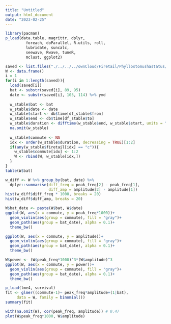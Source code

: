 ```yaml
---
title: "Untitled"
output: html_document
date: "2023-02-25"
---
```



```r
library(pacman)
p_load(data.table, magrittr, dplyr,
         foreach, doParallel, R.utils, roll,
         lubridate, suncalc,
         seewave, Rwave, tuneR,
         mclust, ggplot2)
```

```r
saved <- list.files("./../../../ownCloud/Firetail/Phyllostomushastatus/Model_tag_7CE02AF_main/Wingbeats/PCA/", pattern = "*.robj", recursive = TRUE, full.names = TRUE)
W <- data.frame()
i = 1
for(i in 1:length(saved)){
  load(saved[i])
  bat <- substr(saved[i], 89, 95)
  date <- substr(saved[i], 105, 114) %>% ymd
  
  w_stable$bat <- bat
  w_stable$date <- date
  w_stable$start <- db$time[df_stable$from]
  w_stable$end <- db$time[df_stable$to]
  w_stable$duration <- difftime(w_stable$end, w_stable$start, units = "mins")
  na.omit(w_stable)
  
  w_stable$commute <- NA
  idx <- order(w_stable$duration, decreasing = TRUE)[1:2]
  if(any(w_stable$firetail[idx] == "c")){
    w_stable$commute[idx] <- 1:2
    W <- rbind(W, w_stable[idx,])
  }
}
table(W$bat)
```
```r
w_diff <- W %>% group_by(bat, date) %>% 
  dplyr::summarise(diff_freq = peak_freq[2] - peak_freq[1],
                   diff_amp = amplitude[2] - amplitude[1])
hist(w_diff$diff_freq * 1000, breaks = 20)
hist(w_diff$diff_amp, breaks = 20)
```


```r
W$bat_date <- paste(W$bat, W$date)
ggplot(W, aes(x = commute, y = peak_freq*1000))+
  geom_violin(aes(group = commute), fill = "gray")+
  geom_path(aes(group = bat_date), alpha = 0.1)+
  theme_bw()
```

```r
ggplot(W, aes(x = commute, y = amplitude))+
  geom_violin(aes(group = commute), fill = "gray")+
  geom_path(aes(group = bat_date), alpha = 0.1)+
  theme_bw()
```

```r
W$power <- (W$peak_freq*1000)^3*(W$amplitude)^3
ggplot(W, aes(x = commute, y = power))+
  geom_violin(aes(group = commute), fill = "gray")+
  geom_path(aes(group = bat_date), alpha = 0.1)+
  theme_bw()
```


```r
p_load(lme4, survival)
fit <- glmer((commute-1)~ peak_freq*amplitude+(1|bat),
     data = W, family = binomial())
summary(fit)

with(na.omit(W), cor(peak_freq, amplitude)) # 0.47
plot(W$peak_freq*1000, W$amplitude)

```

